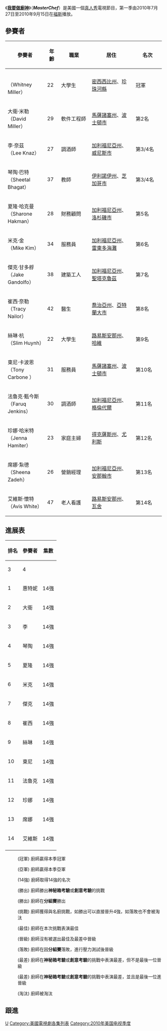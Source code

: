 {{unreferenced|time=2012-07-09T07:54:03+00:00}}
{{noteTA
|G1=Show
|G2=TV
|1=zh-cn:厨艺大师;zh-hk:我要做廚神;zh-tw:廚神當道;
}}
{{Infobox television season  |season_name     = 廚神當道 (美國版第一季)
|bgcolor         = #594536
|country         = [[美國|美國]]
|num_episodes    = 13
|network         = [[福斯廣播公司|福斯]]
|first_aired     = {{Start date|2010|07|27}}
|last_aired      = {{End date|2010|09|15}}
|prev_season     = 
|next_season     = [[廚神當道_(美國版第二季)|第二季]]
}}
《'''[[我要做廚神_(美國版)|我要做廚神]]'''》（'''''MasterChef'''''）是美國一個[[真人秀|真人秀]]電視節目，第一季由2010年7月27日至2010年9月15日在[[福斯|福斯]]播放。

==參賽者==
{| border="1" cellpadding="4" cellspacing="0"  style="text-align:center; font-size:90%; border-collapse:collapse; width:73%;"
|- style="background:#C1D8FF;"
!style="width:13%;"|參賽者
! style="width:4%;"|年齡
!style="width:14%;"|職業
! style="width:20%;"|居住
!style="width:13%;"|名次
|-
| {{link-en|惠特尼·米勒|Whitney Miller}}<br>（Whitney Miller）
| 22
| 大學生
| [[密西西比州|密西西比州]]、[[珍珠河縣|珍珠河縣]]
| 冠軍
|-
| 大衛·米勒<br>（David Miller）
| 29
| 軟件工程師
| [[馬薩諸塞州|馬薩諸塞州]]、[[波士頓市|波士頓市]]
| 第2名
|-
| 李·奈茲<br>（Lee Knaz）
| 27
| 調酒師
| [[加利福尼亞州|加利福尼亞州]]、[[威尼斯市|威尼斯市]]
| 第3/4名
|-
| 琴陶·巴特<br>（Sheetal Bhagat）
| 37
| 教師
| [[伊利諾伊州|伊利諾伊州]]、[[芝加哥市|芝加哥市]]
| 第3/4名
|-
| 夏隆·哈克曼<br>（Sharone Hakman） 
| 28
| 財務顧問
| [[加利福尼亞州|加利福尼亞州]]、[[洛杉磯市|洛杉磯市]]
| 第5名
|-
| 米克·金<br>（Mike Kim）
| 34
| 服務員
| [[加利福尼亞州|加利福尼亞州]]、[[雷東多海灘|雷東多海灘]]
| 第6名
|-
| 傑克·甘多艀<br>（Jake Gandolfo）
| 38
| 建築工人
| [[加利福尼亞州|加利福尼亞州]]、[[聖塔克魯茲|聖塔克魯茲]]
| 第7名
|-
| 崔西·奈勒<br>（Tracy Nailor）
| 42
| 醫生
| [[喬治亞州|喬治亞州]]、[[亞特蘭大市|亞特蘭大市]]
| 第8名
|-
| 絲琳·杭<br>（Slim Huynh）
| 22
| 大學生
| [[路易斯安那州|路易斯安那州]]、[[哈維|哈維]]
| 第9名
|-
| 東尼·卡波恩<br>（Tony Carbone ）
| 31
| 服務員
| [[馬薩諸塞州|馬薩諸塞州]]、[[波士頓市|波士頓市]]
| 第10名
|-
| 法魯克·甄今斯<br>（Faruq Jenkins）
| 30
| 調酒師
| [[加利福尼亞州|加利福尼亞州]]、[[格倫代爾|格倫代爾]]
| 第11名
|-
| 珍娜·哈米特<br>（Jenna Hamiter）
| 23
| 家庭主婦
| [[得克薩斯州|得克薩斯州]]、[[尤利斯|尤利斯]]
| 第12名
|-
| 席娜·紮德<br>（Sheena Zadeh）
| 26
| 營銷經理
| [[加利福尼亞州|加利福尼亞州]]、[[安那翰市|安那翰市]]
| 第13名
|-
| 艾維斯·懷特<br>（Avis White）
| 47
| 老人看護
| [[路易斯安那州|路易斯安那州]]、[[瓦舍|瓦舍]]
| 第14名
|}

==進展表==
{| class="wikitable" style="text-align: center; font-size: 9pt; line-height:20px;"
|-
!rowspan="2"|排名
!rowspan="2"|參賽者
! colspan="15"|集數
|-
! 3
!colspan=2|4
!colspan=1|5
!colspan=2|6
!colspan=1|7
!colspan=2|8
! 9
!colspan=2|10
! 11
! 12
! 13
|-
! 1
! 惠特妮 
|bgcolor=#FBF373|14強
|style="background:limegreen;"|勝出
|晉級
|bgcolor="mistyrose"|落敗
|style="background:cornflowerblue;"|最佳
|晉級
|bgcolor="mistyrose"|落敗
|晉級
|bgcolor="orange"|最差
|bgcolor="#959FFD"|勝出
|style="background:cornflowerblue;"|最佳
|bgcolor="limegreen"|勝出
|bgcolor="mistyrose"|落敗
|bgcolor="limegreen"|勝出
|bgcolor="gold"|冠軍
|-
! 2
! 大衛
|bgcolor=#FBF373|14強
|晉級
|晉級
|bgcolor="mistyrose"|落敗
|晉級
|晉級
|bgcolor="#959FFD"|勝出
|晉級
|晉級
|bgcolor="#959FFD"|勝出
|晉級
|style="background:cornflowerblue;"|最佳
|bgcolor="limegreen"|勝出
|bgcolor="limegreen"|勝出
|bgcolor="silver"|亞軍
|-
!  3
! 李
|bgcolor=#FBF373|14強
|晉級
|晉級
|bgcolor="#959FFD"|勝出
|晉級
|晉級
|bgcolor="mistyrose"|落敗
|style="background:limegreen;"|勝出
|bgcolor="limegreen"|勝出
|bgcolor="mistyrose"|落敗
|晉級
|bgcolor="pink"|最差
|bgcolor="cornflowerblue"|最佳
|style="background:crimson;"| 淘汰
|colspan=1 style="background:#CCCCCC;"|
|-  
! 4
! 琴陶
|bgcolor=#FBF373|14強
|晉級
|晉級
|bgcolor="#959FFD"|勝出
|晉級
|晉級
|bgcolor="#959FFD"|勝出
|style="background:cornflowerblue;"|最佳
|bgcolor="pink"|最差
|bgcolor="#959FFD"|勝出
|style="background:limegreen;"|勝出
|bgcolor="orange"|最差
|晉級
|style="background:crimson;"| 淘汰
|colspan=1 style="background:#CCCCCC;"|
|-
! 5
! 夏隆
|bgcolor=#FBF373|14強
|晉級
|style="background:cornflowerblue;"|最佳
|bgcolor="mistyrose"|落敗
|style="background:limegreen;"|勝出
|style="background:hotpink;"|挑戰
|bgcolor="#959FFD"|勝出
|style="background:cornflowerblue;"|最佳
|晉級
|bgcolor="#959FFD"|勝出
|style="background:cornflowerblue;"|最佳
|style="background:cornflowerblue;"|最佳
|style="background:crimson;"| 淘汰 || colspan=2 style="background:#CCCCCC;"|
|-
! 6
! 米克
|bgcolor=#FBF373|14強
|晉級
|bgcolor="limegreen"|勝出
|bgcolor="#959FFD"|勝出
|晉級
|bgcolor="orange"|最差
|bgcolor="#959FFD"|勝出
|晉級
|晉級
|bgcolor="mistyrose"|落敗
|晉級
| style="background:crimson;"| 淘汰 || colspan=3 style="background:#CCCCCC;"|
|-
! 7
! 傑克
|bgcolor=#FBF373|14強
|style="background:cornflowerblue;"|最佳
|晉級
|bgcolor="#959FFD"|勝出
|style="background:cornflowerblue;"|最佳
|bgcolor="limegreen"|勝出
|bgcolor="mistyrose"|落敗
|晉級
|晉級
| style="background:crimson;"| 淘汰 || colspan=5 style="background:#CCCCCC;"|
|-
! 8
! 崔西
|bgcolor=#FBF373|14強
|晉級
|style="background:cornflowerblue;"|最佳
|bgcolor="#959FFD"|勝出
|晉級
|晉級
|bgcolor="mistyrose"|落敗
|晉級
|bgcolor="pink"|最差
| style="background:crimson;"| 淘汰 || colspan=5 style="background:#CCCCCC;"|
|-
! 9
! 絲琳
|bgcolor=#FBF373|14強
|晉級
|晉級
|bgcolor="mistyrose"|落敗
|晉級
|bgcolor="orange"|最差
|bgcolor="#959FFD"|勝出
|晉級
| style="background:crimson;"| 淘汰 || colspan=6 style="background:#CCCCCC;"|
|-
! 10
! 東尼
|bgcolor=#FBF373|14強
|晉級
|晉級
|bgcolor="#959FFD"|勝出
|晉級
|晉級
| style="background:crimson;"| 淘汰 || colspan=8 style="background:#CCCCCC;"|
|-
! 11
! 法魯克 
|bgcolor=#FBF373|14強
|晉級
|bgcolor="orange"|最差
|bgcolor="mistyrose"|落敗
|晉級
| style="background:crimson;"| 淘汰 || colspan=9 style="background:#CCCCCC;"|
|-
! 12
! 珍娜
|bgcolor=#FBF373|14強
|晉級
|晉級
| style="background:crimson;"| 淘汰 || colspan=11 style="background:#CCCCCC;"|
|-
! 13
! 席娜
|bgcolor=#FBF373|14強
|style="background:cornflowerblue;"|最佳
|style="background:crimson;"| 淘汰 || colspan=12 style="background:#CCCCCC;"|
|-
! 14
! 艾維斯
|bgcolor=#FBF373|14強
|晉級
| style="background:crimson;"| 淘汰 || colspan=12 style="background:#CCCCCC;"|
|-
|}

:{{colorbox|gold}} (冠軍) 廚師贏得本季冠軍
:{{colorbox|silver}} (亞軍) 廚師贏得本季亞軍
:{{colorbox|#FBF373}} (14強) 廚師取得14強的名次
:{{colorbox|limegreen}} (勝出) 廚師勝出'''神秘箱考驗'''或'''創意考驗'''的挑戰
:{{colorbox|#959FFD}} (勝出) 廚師在'''分組賽'''勝出
:{{colorbox|hotpink}} (挑戰) 廚師獲得與名廚挑戰，如勝出可以直接晉升4強，如落敗也不會被淘汰 
:{{colorbox|cornflowerblue}} (最佳) 廚師在本次挑戰表演最佳
:{{colorbox|white}} (晉級) 廚師沒有被選出最佳及最差中晉級
:{{colorbox|mistyrose}} (落敗) 廚師在因'''分組賽'''落敗，進行壓力測試後晉級
:{{colorbox|pink}} (最差) 廚師在'''神秘箱考驗'''或'''創意考驗'''的挑戰中表演最差，但不是最後一位晉級
:{{colorbox|orange}} (最差) 廚師在'''神秘箱考驗'''或'''創意考驗'''的挑戰中表演最差，並且是最後一位進晉級
:{{colorbox|crimson}} (淘汰) 廚師被淘汰

==跟進==

[[Category:我要做廚神|U]]
[[Category:美國電視劇各集列表|Category:美國電視劇各集列表]]
[[Category:2010年美国电视季度|Category:2010年美国电视季度]]